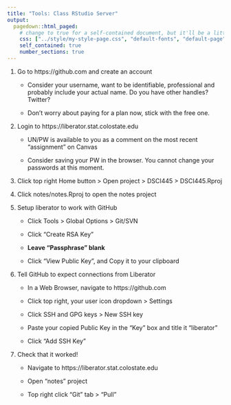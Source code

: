 ```yaml
---
title: "Tools: Class RStudio Server"
output:
  pagedown::html_paged:
    # change to true for a self-contained document, but it'll be a litte slower for Pandoc to render
    css: ["../style/my-style-page.css", "default-fonts", "default-page", "default"]
    self_contained: true
    number_sections: true
---
```


1. Go to https://github.com and create an account
    
    - Consider your username, want to be identifiable, professional and probably include your actual name. Do you have other handles? Twitter?
    
    - Don't worry about paying for a plan now, stick with the free one.

1. Login to https://liberator.stat.colostate.edu

    - UN/PW is available to you as a comment on the most recent "assignment" on Canvas
    
    - Consider saving your PW in the browser. You cannot change your passwords at this moment.
    
1. Click top right Home button > Open project > DSCI445 > DSCI445.Rproj

1. Click notes/notes.Rproj to open the notes project

1. Setup liberator to work with GitHub

    - Click Tools > Global Options > Git/SVN
    
    - Click "Create RSA Key" 
    
    - **Leave "Passphrase" blank**
    
    - Click "View Public Key", and Copy it to your clipboard
    
1. Tell GitHub to expect connections from Liberator

    - In a Web Browser, navigate to https://github.com
    
    - Click top right, your user icon dropdown > Settings
    
    - Click SSH and GPG keys > New SSH key
    
    - Paste your copied Public Key in the "Key" box and title it "liberator"
    
    - Click "Add SSH Key"
    
1. Check that it worked!

    - Navigate to https://liberator.stat.colostate.edu
    
    - Open "notes" project
    
    - Top right click "Git" tab > "Pull"

